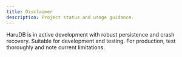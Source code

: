 ```yaml
---
title: Disclaimer
description: Project status and usage guidance.
---
```


HaruDB is in active development with robust persistence and crash recovery. Suitable for development and testing. For production, test thoroughly and note current limitations.
